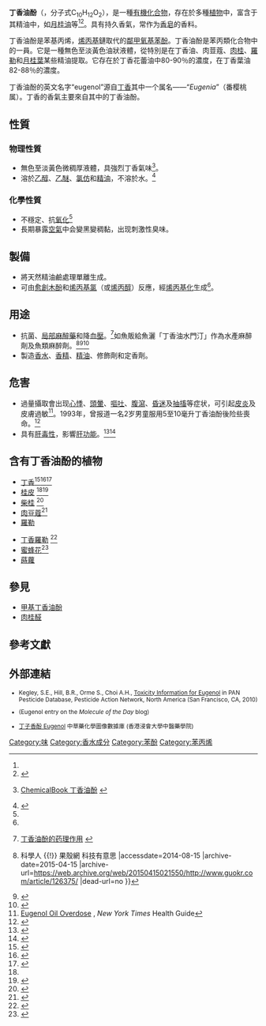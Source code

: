 {{Chembox
| verifiedrevid = 408562645
| Name = 丁香油酚
| NameEn = Eugenol
| ImageFile = Eugenol acsv.svg
| ImageFile1 = Eugenol-3D-balls.png
| ImageSize1 = 200px
| IUPACName = 4-烯丙基-2-甲氧基苯酚
| OtherNames= 甲氧基-4-(2-丙烯基)苯酚<br />2-甲氧基-4-丙烯基苯基苯乙醚<br />丁香油酚<br />丁子香酚<br />丁子香酸<br />烯丙基甲氧基苯酚<br />异丁香酚苯乙醚
| Section1 = {{Chembox Identifiers
| ChemSpiderID_Ref = {{chemspidercite|correct|chemspider}}
| ChemSpiderID = 13876103
| UNII_Ref = {{fdacite|correct|FDA}}
| UNII = 3T8H1794QW
| InChI = 1/C10H12O2/c1-3-4-8-5-6-9(11)10(7-8)12-2/h3,5-7,11H,1,4H2,2H3
| InChIKey = RRAFCDWBNXTKKO-UHFFFAOYAJ
| ChEMBL_Ref = {{ebicite|correct|EBI}}
| ChEMBL = 42710
| StdInChI_Ref = {{stdinchicite|correct|chemspider}}
| StdInChI = 1S/C10H12O2/c1-3-4-8-5-6-9(11)10(7-8)12-2/h3,5-7,11H,1,4H2,2H3
| StdInChIKey_Ref = {{stdinchicite|correct|chemspider}}
| StdInChIKey = RRAFCDWBNXTKKO-UHFFFAOYSA-N
| CASNo_Ref = {{cascite|correct|CAS}}
| CASNo = 97-53-0
| PubChem = 12636
| SMILES = Oc1ccc(cc1OC)CC=C
| ChEBI = 4917
| KEGG_Ref = {{keggcite|correct|kegg}}
| KEGG = D04117
}}
| Section2 = {{Chembox Properties
| Formula = C<sub>10</sub>H<sub>12</sub>O<sub>2</sub>
| MolarMass = 164.20
| MeltingPtC = −9
| BoilingPtC = 256
| Density = 1.06 g/cm<sup>3</sup>
 }}
| Section7 = {{Chembox Hazards
| EUHazardSymbol = {{Chembox EUHazardSymbol|Xn}}<ref name="ChemicalBook" />
| RPhrases = {{R22}}, {{R36/37/38}}, {{R38}}, {{R40}}, {{R42/43}}<ref name="ChemicalBook" />
| SPhrases = {{S23}}, {{S24/25}}, {{S26}}, {{S36}}<ref name="ChemicalBook" />
| FlashPt = 104℃
 }}
}}
{{not|丁香酚}}

'''丁香油酚'''（{{lang-en|Eugenol}}，分子式C<sub>10</sub>H<sub>12</sub>O<sub>2</sub>），是一種[[有機化合物|有機化合物]]，存在於多種[[植物|植物]]中，富含于其精油中，如[[月桂油|月桂油]]等<ref name="ChemicalBook" /><ref name="化學分子世界導覽一">{{cite book | title = 化學分子世界導覽一 | author = Peter William Atkins | publisher = 天下文化 | year = 2010 | isbn = 978-986-216-220-0 | pages = 211 | chapter = 第4章　味覺、嗅覺和痛覺}}</ref>。具有持久香氣，常作为[[香皂|香皂]]的香料。

丁香油酚是苯基丙烯，[[烯丙基|烯丙基]]鏈取代的[[愈創木酚|鄰甲氧基苯酚]]。丁香油酚是苯丙類化合物中的一員。它是一種無色至淡黃色油狀液體，從特別是在丁香油、肉荳蔻、[[肉桂|肉桂]]、[[羅勒|羅勒]]和[[月桂葉|月桂葉]]某些精油提取。它存在於丁香花蕾油中80-90％的濃度，在丁香葉油82-88％的濃度。

丁香油酚的英文名字“eugenol”源自[[丁香|丁香]]其中一个属名——“''Eugenia''”（番樱桃属）。丁香的香氣主要來自其中的丁香油酚。

== 性質 ==
=== 物理性質 ===
* 無色至淡黃色微稠厚液體，具強烈丁香氣味<ref name="ChemicalBook">{{zh}}[http://www.chemicalbook.com/ProductChemicalPropertiesCB7208326.htm ChemicalBook 丁香油酚] {{Wayback|url=http://www.chemicalbook.com/ProductChemicalPropertiesCB7208326.htm |date=20110413115125 }}</ref>。
* 溶於[[乙醇|乙醇]]、[[乙醚|乙醚]]、[[氯仿|氯仿]]和[[精油|精油]]，不溶於水。<ref>{{Cite web |url=http://www.chemyq.com/xz/xz8/73867saxut.htm |title=化工词典 丁香油酚 |accessdate=2011-05-20 |archive-date=2011-10-24 |archive-url=https://web.archive.org/web/20111024160803/http://www.chemyq.com/xz/xz8/73867saxut.htm |dead-url=no }}</ref>

=== 化學性質 ===
* 不穩定、抗[[氧化|氧化]]<ref name="Ref001" />
* 長期暴露[[空氣|空氣]]中会變黑變稠黏，出现刺激性臭味。

== 製備 ==
* 將天然精油鹼處理單離生成。
* 可由[[愈創木酚|愈創木酚]]和[[烯丙基氯|烯丙基氯]]（或[[烯丙醇|烯丙醇]]）反應，經[[烯丙基化|烯丙基化]]生成<ref name="ChemicalBook" />。

== 用途 ==
* 抗菌、[[局部麻醉藥|局部麻醉藥]]和降[[血壓|血壓]]。<ref name="Ref001">{{zh}}[http://www.dyjzbjb.com/078ZL2.htm 丁香油酚的药理作用] {{Wayback|url=http://www.dyjzbjb.com/078ZL2.htm |date=20220327092454 }}</ref>如魚販給魚灑「丁香油水門汀」作為水產麻醉劑及魚類麻醉劑。<ref>{{Cite web |url=http://www.guokr.com/article/126375/ |title=「麻醉魚」是怎麼回事？ {{!}} 科學人 {{!}} 果殼網 科技有意思 |accessdate=2014-08-15 |archive-date=2015-04-15 |archive-url=https://web.archive.org/web/20150415021550/http://www.guokr.com/article/126375/ |dead-url=no }}</ref><ref>{{Cite web |url=http://news.ebc.net.tw/apps/newsList.aspx?id=1408021242&cat=social |title=丁香油麻醉魚？ 魚市場保全：行之有年 |accessdate=2014-08-15 |archive-date=2014-08-15 |archive-url=https://archive.is/20140815001723/http://news.ebc.net.tw/apps/newsList.aspx?id=1408021242&cat=social |dead-url=yes }}</ref><ref>{{Cite web |url=http://finance.cnr.cn/gs/201203/t20120320_509310258.shtml |title=北京最大海鲜市场用麻醉药喂鱼 商人称为卖相好 |accessdate=2014-08-15 |archive-date=2016-02-23 |archive-url=https://web.archive.org/web/20160223210530/http://finance.cnr.cn/gs/201203/t20120320_509310258.shtml |dead-url=no }}</ref>
* 製造[[香水|香水]]、[[香精|香精]]、[[精油|精油]]、修飾劑和定香劑。

== 危害 ==
* 過量攝取會出现[[心悸|心悸]]、[[頭暈|頭暈]]、[[嘔吐|嘔吐]]、[[腹瀉|腹瀉]]、[[昏迷|昏迷]]及[[抽搐|抽搐]]等症状，可引起[[皮炎|皮炎]]及皮膚過敏<ref>[http://health.nytimes.com/health/guides/poison/eugenol-oil-overdose/overview.html Eugenol Oil Overdose] {{Wayback|url=http://health.nytimes.com/health/guides/poison/eugenol-oil-overdose/overview.html |date=20110714222100 }}, ''New York Times'' Health Guide</ref>。1993年，曾报道一名2岁男童服用5至10毫升丁香油酚後险些喪命。<ref>{{cite journal | pmid = 8215554 | year = 1993 | last1 = Hartnoll | first1 = G | last2 = Moore | first2 = D | last3 = Douek | first3 = D | title = Near fatal ingestion of oil of cloves. | volume = 69 | issue = 3 | pages = 392–3 | pmc = 1029532 | journal = Archives of disease in childhood | doi = 10.1136/adc.69.3.392}}</ref>
* 具有[[肝毒性|肝毒性]]，影響[[肝功能|肝功能]]。<ref>{{cite journal | pmid = 9512727 | year = 1998 | last1 = Thompson | first1 = DC | last2 = Barhoumi | first2 = R | last3 = Burghardt | first3 = RC | title = Comparative toxicity of eugenol and its quinone methide metabolite in cultured liver cells using kinetic fluorescence bioassays. | volume = 149 | issue = 1 | pages = 55–63 | doi = 10.1006/taap.1997.8348 | journal = Toxicology and applied pharmacology}}</ref><ref>{{cite journal | pmid =  12126794 | year =  2002 | last1 =  Fujisawa | first1 =  S | last2 =  Atsumi | first2 =  T | last3 =  Kadoma | first3 =  Y | last4 =  Sakagami | first4 =  H | title =  Antioxidant and prooxidant action of eugenol-related compounds and their cytotoxicity. | volume =  177 | issue =  1 | pages =  39–54 | journal =  Toxicology | doi =  10.1016/S0300-483X(02)00194-4}}</ref>

== 含有丁香油酚的植物 ==
* [[丁香|丁香]]<ref name=tdmq>{{cite journal
  | last = Pathak
  | first = S. B. ''et al.''
  | authorlink =
  | coauthors =
  | title = TLC Densitometric Method for the Quantification of Eugenol and Gallic Acid in Clove
  | journal = Chromatographia
  | volume = 60
  | issue = 3 - 4
  | pages = 241–244
  | publisher =
  | location =
  | date = 2004
  | url =
  | issn =
  | doi = 10.1365/s10337-004-0373-y
  | id =
  | accessdate = 28 June 2009
  | last2 = Niranjan
  | first2 = K.
  | last3 = Padh
  | first3 = H.
  | last4 = Rajani
  | first4 = M.}}</ref><ref name=igap>{{cite journal
  | last = BULLERMAN
  | first = L. B. ''et al.''
  | authorlink =
  | coauthors =
  | title = INHIBITION OF GROWTH AND AFLATOXIN PRODUCTION BY CINNAMON AND CLOVE OILS. CINNAMIC ALDEHYDE AND EUGENOL
  | journal = Journal of Food Science
  | volume = 42
  | issue = 4
  | pages = 1107–1109
  | publisher =
  | location =
  | date = 1977
  | url =
  | issn =
  | doi = 10.1111/j.1365-2621.1977.tb12677.x
  | id =
  | accessdate = 28 June 2009
  | last2 = Lieu
  | first2 = F. Y.
  | last3 = Seier
  | first3 = Sally A.}}</ref><ref name=apae>{{cite journal
  | last = Lee
  | first = Kwang-Geun
  | authorlink =
  | coauthors = Takayuki Shibamoto
  | title = Antioxidant property of aroma extract isolated from clove buds [Syzygium aromaticum (L.) Merr. et Perry]
  | journal = Food Chemistry
  | volume = 74
  | issue = 4
  | pages = 443–448
  | publisher =
  | location =
  | date = 2001
  | url =https://archive.org/details/sim_food-chemistry_2001-09_74_4/page/443
  | issn =
  | doi = 10.1016/S0308-8146(01)00161-3
  | id =
  | accessdate = 3 July 2009}}</ref>
* [[桂皮|桂皮]] <ref name=igap /><ref name=eccs>{{cite journal
  | last = Kreydiyyeh
  | first = S. I. ''et al.''
  | authorlink =
  | coauthors =
  | title = Effect of cinnamon, clove and some of their constituents on the Na<sup>+</sup>-K<sup>+</sup>-ATPase activity and alanine absorption in the rat jejunum
  | journal = Food and Chemical Toxicology
  | volume = 38
  | issue = 9
  | pages = 755–762
  | publisher =
  | location =
  | date = 2000
  | url =https://archive.org/details/sim_food-and-chemical-toxicology_2000-09_38_9/page/755
  | issn =
  | doi = 10.1016/S0278-6915(00)00073-9
  | id =
  | accessdate = 3 July 2009
  | pmid = 10930696
  | last2 = Usta
  | first2 = J
  | last3 = Copti
  | first3 = R}}</ref>
* [[柴桂|柴桂]] <ref name=qdec>{{cite journal
  | last = Dighe
  | first = V. V. ''et al.''
  | authorlink =
  | coauthors =
  | title = Quantitative Determination of Eugenol from Cinnamomum tamala Nees and Eberm. Leaf Powder and Polyherbal Formulation Using Reverse Phase Liquid Chromatography
  | journal = Chromatographia
  | volume = 61
  | issue = 9 - 10
  | pages = 443–446
  | publisher =
  | location =
  | date = 2005
  | url =
  | issn =
  | doi = 10.1365/s10337-005-0527-6
  | id =
  | accessdate = 28 June 2009
  | last2 = Gursale
  | first2 = A. A.
  | last3 = Sane
  | first3 = R. T.
  | last4 = Menon
  | first4 = S.
  | last5 = Patel
  | first5 = P. H.}}</ref>
* [[肉豆蔻|肉豆蔻]]<ref name=baem>{{cite journal
  | last = Bennett
  | first = A. ''et al.''
  | authorlink =
  | coauthors =
  | title = The biological activity of eugenol, a major constituent of nutmeg (Myristica fragrans): Studies on prostaglandins, the intestine and other tissues
  | journal = Phytotherapy Research
  | volume = 2
  | issue = 3
  | pages = 124–130
  | publisher =
  | location =
  | date = 1988
  | url =
  | issn =
  | doi = 10.1002/ptr.2650020305
  | id =
  | accessdate = 28 June 2009
  | last2 = Stamford
  | first2 = I. F.
  | last3 = Tavares
  | first3 = I. A.
  | last4 = Jacobs
  | first4 = S.
  | last5 = Capasso
  | first5 = F.
  | last6 = Mascolo
  | first6 = N.
  | last7 = Autore
  | first7 = G.
  | last8 = Romano
  | first8 = V.
  | last9 = Di Carlo
  | first9 = G.}}</ref>
* [[羅勒|羅勒]]<ref name=osc>{{cite journal
  | last = Johnson
  | first = C. B.
  | authorlink =
  | coauthors =
  | title = Substantial UV-B-mediated induction of essential oils in sweet basil (Ocimum basilicum L.)
  | journal = Phytochemistry
  | volume = 51
  | issue = 4
  | pages = 507–510
  | publisher =
  | location =
  | date = 1999
  | url =https://archive.org/details/sim_phytochemistry_1999-06_51_4/page/507
  | issn =
  | doi = 10.1016/S0031-9422(98)00767-5
  | id =
  | accessdate = 24 November 2009
  | last2 = Kirby
  | first2 = J.
  | last3 = Naxakis
  | first3 = G.
  | last4 = Pearson
  | first4 = S.}}
</ref>
* [[丁香羅勒|丁香羅勒]] <ref>{{Cite web |url=http://www.scielo.br/scielo.php?pid=S0074-02761999000500022&script=sci_arttext&tlng=en |title=Celso Vataru Nakamura, Tania Ueda-Nakamura, Erika Bando, Abrahão Fernandes Negrão Melo, Díogenes Aparício Garcia Cortez, Benedito Prado Dias Filho, "Antibacterial Activity of Ocimum gratissimum L. Essential Oil", ''Memórias do Instituto Oswaldo Cruz'', Vol. 94(5): 675-678. |accessdate=2011-05-18 |archive-date=2012-10-09 |archive-url=https://web.archive.org/web/20121009110108/http://www.scielo.br/scielo.php?pid=S0074-02761999000500022&script=sci_arttext&tlng=en |dead-url=no }}</ref>
* [[蜜蜂花|蜜蜂花]]<ref>{{cite web
| url = http://www.umm.edu/altmed/articles/lemon-balm-000261.htm
| title = Lemon balm
| author = 
| authorlink = 
| accessdate = 2010-12-07
| date = 
| publisher = [[University_of_Maryland_Medical_Center|University of Maryland Medical Center]]
| archive-date = 2013-05-22
| archive-url = https://web.archive.org/web/20130522004623/http://www.umm.edu/altmed/articles/lemon-balm-000261.htm
| dead-url = no
}}</ref>
* [[蒔蘿|蒔蘿]]

== 參見 ==
* [[甲基丁香油酚|甲基丁香油酚]]
* [[肉桂醛|肉桂醛]]
{{Clear}}

== 參考文獻 ==
{{Reflist|2}}

== 外部連結 ==
<small>
* {{en}}Kegley, S.E., Hill, B.R., Orme S., Choi A.H., [http://www.pesticideinfo.org/Detail_Chemical.jsp?Rec_Id=PC33197#Toxicity Toxicity Information for Eugenol]{{Wayback|url=http://www.pesticideinfo.org/Detail_Chemical.jsp?Rec_Id=PC33197#Toxicity |date=20110514211839 }} in PAN Pesticide Database, Pesticide Action Network, North America (San Francisco, CA, 2010)
* {{en}}{{cite web
 |url         = http://scienceblogs.com/moleculeoftheday/2006/10/eugenol_mmm_dentist.php#commentsArea
 |title       = Eugenol (Mmm, dentist) : Molecule of the Day
 |author      = 
 |authorlink  = 
 |accessdate  = 2010-12-07
 |date        = 2006-10-04
 |publisher   = [[ScienceBlogs|ScienceBlogs]]
 |deadurl     = yes
 |archiveurl  = https://web.archive.org/web/20091230101057/http://scienceblogs.com/moleculeoftheday/2006/10/eugenol_mmm_dentist.php#commentsArea
 |archivedate = 2009-12-30
}} (Eugenol entry on the ''Molecule of the Day'' blog)
* [http://libproject.hkbu.edu.hk/was40/detail?channelid=22253&lang=cht&searchword=code=P00346 丁子香酚 Eugenol] {{Wayback|url=http://libproject.hkbu.edu.hk/was40/detail?channelid=22253&lang=cht&searchword=code=P00346 |date=20201107025901 }} 中草藥化學圖像數據庫 (香港浸會大學中醫藥學院) {{zh}}{{en}}
</small>

[[Category:味|Category:味]]
[[Category:香水成分|Category:香水成分]]
[[Category:苯酚|Category:苯酚]]
[[Category:苯丙烯|Category:苯丙烯]]